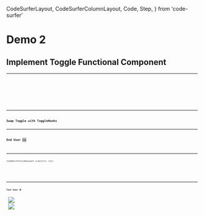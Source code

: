   CodeSurferLayout,
  CodeSurferColumnLayout,
  Code,
  Step,
} from 'code-surfer'

# Demo 2

## Implement Toggle Functional Component

<ToggleHooks />

---

<CodeSurferLayout>
  <Code
    code={require('!!raw-loader!./ToggleHooks.0.js').default}
    lang="jsx"
    title="Implement Toggle Functional Component"
  />
  <Code
    code={require('!!raw-loader!./ToggleHooks.1.js').default}
    focus="1[17:24],5"
    lang="jsx"
    title="Implement Toggle Functional Component"
    subtitle="toggle state"
  />
  <Code
    code={require('!!raw-loader!./ToggleHooks.2.js').default}
    focus="7:9"
    lang="jsx"
    title="Implement Toggle Functional Component"
    subtitle="handleToggle function to switch the toggle"
  />
  <Code
    code={require('!!raw-loader!./ToggleHooks.3.js').default}
    focus="13[13:35]"
    lang="jsx"
    title="Implement Toggle Functional Component"
    subtitle="Render toggle state"
  />
  <Code
    code={require('!!raw-loader!./ToggleHooks.js').default}
    focus="14[15:36]"
    lang="jsx"
    title="Implement Toggle Functional Component"
    subtitle="Call handleToggle function"
  />
  <Code
    code={require('!!raw-loader!./ToggleHooks.js').default}
    focus="5,7:9,13[13:35],14[15:36]"
    lang="jsx"
    title="Implement Toggle Functional Component"
  />
</CodeSurferLayout>

---

## Swap Toggle with ToggleHooks

---

## End User 🆗

<ToggleHooks />

---

<CodeSurferColumnLayout sizes={[1, 1]}>

<Step title="Developer 🆗" subtitle="Simply swap the component name">
  <Code
    code={require('!!raw-loader!./App.js').default}
    focus="2[23:28]"
    lang="jsx"
    subtitle="Before"
  />
  <Code
    code={require('!!raw-loader!./AppHooks.js').default}
    focus="2[23:33]"
    lang="jsx"
    subtitle="After"
  />
</Step>

</CodeSurferColumnLayout>

---

## Test User ❌

<Split>
  <Image
    src={require('file-loader!./toggle-shallow-test-failure-result.png')}
    style={{
      margin: 'auto',
      height: '45vh',
      width: '45vw',
      backgroundPosition: 'right',
      backgroundSize: 'contain',
    }}
  />
  <Image
    src={require('file-loader!./toggle-shallow-test-failure-coverage.png')}
    style={{
      margin: '0 auto 0 0',
      height: '60vh',
      width: '60vw',
      backgroundPosition: 'left',
      backgroundSize: 'contain',
    }}
  />
</Split>
